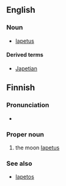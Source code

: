 ==English==
===Noun===
* [[Iapetus]]

====Derived terms====
* [[Japetian]]

==Finnish==
{{wikipedia|lang=fi}}

===Pronunciation===
* {{hyphenation|Ja|pe|tus}}

===Proper noun===
{{fi-noun|Japetu|type=seos|proper=true}}

# {{astronomy|lang=fi}} the moon [[Iapetus]]

===See also===
* [[Iapetos]]